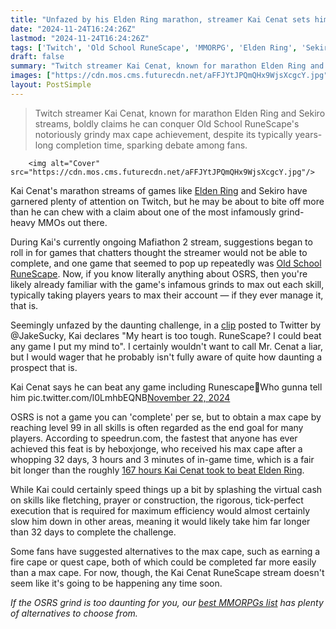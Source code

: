 ```yaml
---
title: "Unfazed by his Elden Ring marathon, streamer Kai Cenat sets himself up for a 1000-hour fall by saying he could beat time-eating MMO RuneScape"
date: "2024-11-24T16:24:26Z"
lastmod: "2024-11-24T16:24:26Z"
tags: ['Twitch', 'Old School RuneScape', 'MMORPG', 'Elden Ring', 'Sekiro', 'Streaming', 'Gaming Challenge']
draft: false
summary: "Twitch streamer Kai Cenat, known for marathon Elden Ring and Sekiro streams, boldly claims he can conquer Old School RuneScape's notoriously grindy max cape achievement, despite its typically years-long completion time, sparking debate among fans."
images: ["https://cdn.mos.cms.futurecdn.net/aFFJYtJPQmQHx9WjsXcgcY.jpg"]
layout: PostSimple
---
```

> Twitch streamer Kai Cenat, known for marathon Elden Ring and Sekiro streams, boldly claims he can conquer Old School RuneScape's notoriously grindy max cape achievement, despite its typically years-long completion time, sparking debate among fans.


        <img alt="Cover" src="https://cdn.mos.cms.futurecdn.net/aFFJYtJPQmQHx9WjsXcgcY.jpg"/>
        
Kai Cenat's marathon streams of games like [Elden Ring](https://www.gamesradar.com/elden-ring-guide/) and Sekiro have garnered plenty of attention on Twitch, but he may be about to bite off more than he can chew with a claim about one of the most infamously grind-heavy MMOs out there.

During Kai's currently ongoing Mafiathon 2 stream, suggestions began to roll in for games that chatters thought the streamer would not be able to complete, and one game that seemed to pop up repeatedly was [Old School RuneScape](https://www.gamesradar.com/runescape/). Now, if you know literally anything about OSRS, then you're likely already familiar with the game's infamous grinds to max out each skill, typically taking players years to max their account — if they ever manage it, that is.

Seemingly unfazed by the daunting challenge, in a [clip](https://x.com/JakeSucky/status/1859990225105084514) posted to Twitter by @JakeSucky, Kai declares "My heart is too tough. RuneScape? I could beat any game I put my mind to". I certainly wouldn't want to call Mr. Cenat a liar, but I would wager that he probably isn't fully aware of quite how daunting a prospect that is.

Kai Cenat says he can beat any game including Runescape👀Who gunna tell him pic.twitter.com/l0LmhbEQNB[November 22, 2024](https://twitter.com/JakeSucky/status/1859990225105084514)

OSRS is not a game you can 'complete' per se, but to obtain a max cape by reaching level 99 in all skills is often regarded as the end goal for many players. According to speedrun.com, the fastest that anyone has ever achieved this feat is by heboxjonge, who received his max cape after a whopping 32 days, 3 hours and 3 minutes of in-game time, which is a fair bit longer than the roughly [167 hours Kai Cenat took to beat Elden Ring](https://www.gamesradar.com/games/dark-souls/after-beating-elden-ring-in-167-hours-with-more-than-1700-deaths-twitch-streamer-kai-cenat-is-turning-his-attention-to-shadow-of-the-erdtree-sekiro-and-the-entire-dark-souls-trilogy/).

While Kai could certainly speed things up a bit by splashing the virtual cash on skills like fletching, prayer or construction, the rigorous, tick-perfect execution that is required for maximum efficiency would almost certainly slow him down in other areas, meaning it would likely take him far longer than 32 days to complete the challenge.

Some fans have suggested alternatives to the max cape, such as earning a fire cape or quest cape, both of which could be completed far more easily than a max cape. For now, though, the Kai Cenat RuneScape stream doesn't seem like it's going to be happening any time soon.

*If the OSRS grind is too daunting for you, our *[<em>best MMORPGs list</em>](https://www.gamesradar.com/best-mmorpg/)* has plenty of alternatives to choose from.*
        